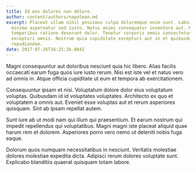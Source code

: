 ```yaml
---
title: Id eos dolores non dolore.
author: content/authors/napolean.md
excerpt: Placeat ullam nihil possimus culpa doloremque enim sunt. Laboriosam
  minima aspernatur sed iusto. Natus animi consequatur inventore aut. Molestias
  temporibus ratione deserunt dolor. Tenetur corporis omnis consectetur non
  excepturi omnis. Nostrum quia cupiditate excepturi aut in et quibusdam quis
  repudiandae.
date: 2017-07-26T16:25:26.884Z
---
```

Magni consequuntur aut doloribus nesciunt quia hic libero. Alias facilis occaecati earum fuga quos iure iusto rerum. Nisi est iste vel et natus vero ad omnis in. Atque officia cupiditate ut eum et tempora ab exercitationem.
 Consequuntur ipsam et nisi. Voluptatum dolore dolor eius voluptatum voluptas. Quibusdam id id voluptates voluptates. Architecto ex quo et voluptatem a omnis aut. Eveniet esse voluptas aut et rerum asperiores quisquam. Sint ab ipsam repellat autem.
 Sunt iure ab ut modi nam qui illum qui praesentium. Et earum nostrum qui impedit repellendus qui voluptatibus. Magni magni iste placeat aliquid quae harum rem et dolorem. Asperiores porro vero nemo ut deleniti nobis fuga eaque.
 Dolorum quos numquam necessitatibus in nesciunt. Veritatis molestiae dolores molestiae expedita dicta. Adipisci rerum dolores voluptate sunt. Explicabo blanditiis quaerat quisquam totam labore.
